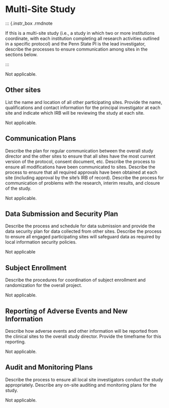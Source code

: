 # Multi-Site Study

::: {.instr_box .rmdnote

If this is a multi-site study (i.e., a study in which two or more institutions coordinate, with each institution completing all research activities outlined in a specific protocol) and the Penn State PI is the lead investigator, describe the processes to ensure communication among sites in the sections below.

:::

Not applicable.

## Other sites

::: {.instr_box .rmdnote}

List the name and location of all other participating sites. Provide
the name, qualifications and contact information for the principal
investigator at each site and indicate which IRB will be reviewing the
study at each site.

:::

Not applicable.

## Communication Plans

::: {.instr_box .rmdnote}

Describe the plan for regular communication between the overall study
director and the other sites to ensure that all sites have the most
current version of the protocol, consent document, etc. Describe the
process to ensure all modifications have been communicated to sites.
Describe the process to ensure that all required approvals have been
obtained at each site (including approval by the site's IRB of
record). Describe the process for communication of problems with the
research, interim results, and closure of the study.

:::

Not applicable.

## Data Submission and Security Plan

::: {.instr_box .rmdnote}

Describe the process and schedule for data submission and provide the
data security plan for data collected from other sites. Describe the
process to ensure all engaged participating sites will safeguard data
as required by local information security policies.

:::

Not applicable

## Subject Enrollment

::: {.instr_box .rmdnote}

Describe the procedures for coordination of subject enrollment and
randomization for the overall project.

:::

Not applicable.

## Reporting of Adverse Events and New Information

::: {.instr_box .rmdnote}

Describe how adverse events and other information will be reported
from the clinical sites to the overall study director. Provide the
timeframe for this reporting.

:::

Not applicable.

## Audit and Monitoring Plans

::: {.instr_box .rmdnote}

Describe the process to ensure all local site investigators conduct
the study appropriately. Describe any on-site auditing and monitoring
plans for the study.

:::

Not applicable.
